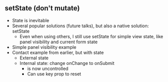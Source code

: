 ## setState (don't mutate)

* State is inevitable
* Several popular solutions (future talks), but also a native solution: setState
  * Even when using others, I still use setState for simple view state, like panel visibility and current form state
* Simple panel visibility example
* Contact example from earlier, but with state
  * External state
  * Internal state: change onChange to onSubmit
    * is now uncontrolled
    * Can use key prop to reset
